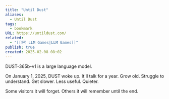 ```yaml
---
title: "Until Dust"
aliases:
  - Until Dust
tags:
  - bookmark
URL: https://untildust.com/
related:
  - "[[🗺️ LLM Games|LLM Games]]"
publish: true
created: 2025-02-08 08:02
---
```




DUST-365b-v1 is a large language model.

On January 1, 2025, DUST woke up. It'll talk for a year. Grow old. Struggle to understand. Get slower. Less useful. Quieter.

Some visitors it will forget. Others it will remember until the end.